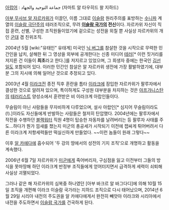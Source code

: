 [[아랍어]] : جماعة التوحيد والجهاد (자마트 알 타우히드 왈 지하드)

[[아부 무사브 알 자르카위]]가 이끌던, 이름 그대로 [[이슬람]] 원리주의를 표방하는 [[수니파]] 계열의 [[이슬람 극단주의]] 테러조직으로, 무려 '''[[이슬람 국가]]의 전신'''이다. 자르카위 자신이 직접 훈련, 선별, 구성한 조직원들이었기에 겉으로는 성전을 외칠 뿐 사실상 자르카위의 개인 [[군대]] 겸 친위조직.

2004년 5월 [wiki:"유태인" 유태계] 미국인 [[닉 버그]]를 참살한 것을 시작으로 무력한 민간인을 납치, 살해한 뒤 그 영상을 외부에 공개한다는 신종 미디어 [[테러]][* 이런 짓거리를 저지른 건 이들이 '''최초'''라고 한다.]를 저지르고 있었으며, 그 희생자 중에는 한국인 [[김선일]]도 포함되어 있다. 이러한 민간인 참살은 알 자르카위 생전에 가장 활발하였기에, 대부분 그의 지시에 의해 일어난 것으로 추정되고 있다.

2003년 4월 [[이라크전]] 종전 직후 혼란을 틈타 [[이라크]]에 잠입한 자르카위가 팔루자에서 결성한 것으로 알려져 있으며, 특이하게도 구성원 대부분을 차지하는 것은 [[아프가니스탄]]의 [[테러리스트]] 양성소에서 훈련받은 비 이라크계 아랍인들이다.

무슬림이 아닌 사람들을 무자비하게 다루었으며, 설사 아랍인[* 심지어 무슬림이라도(!).]이라도 자신들에게 반발하는 사람들은 철저히 탄압했다. 2004년에는 팔루자에서 작전을 수행하던 [[블랙워터]] 직원 4명이 탑승한 자동차를 날려버리는 등 팔루자 사태를 주도...하다가 뭔가 낌새를 챘는지 미군의 총공세가 시작되기 이전에 잽싸게 튀어버려서 다른 이라크계 저항세력들만 떡실신하게 만들었다. ~~이런 놈들이 원래 그렇다~~

이후 [[알 카에다]]에 흡수되어 '두 강의 땅에서의 성전의 기지 조직'으로 개명하고 활동을 계속했다.

2006년 6월 7일 자르카위가 [[미군]]에게 죽어버리자, 구심점을 잃고 이전부터 그들의 방식을 못마땅해 하던 이라크계 반정부 조직들에게 얻어터지면서 급격하게 세력이 쇠퇴해 사실상 괴멸되었다.

그러나 같은 해 자르카위의 심복중 하나였던 [아부 바크르 알 바그다디]에 의해 10월 15일 조직을 개편해 이라크 이슬람 국가라는 지하드 조직으로 다시 태어났으며, 2014년 6월 29일 시리아 내전의 주도권을 알 카에다에게서 완전히 빼앗아 이라크와 시리아에서 내전을 주도하면서 [[이슬람 국가]]를 건국하게 된다.
